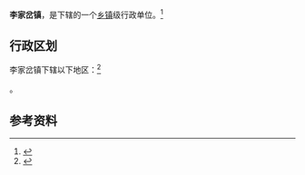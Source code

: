 {{中国乡级行政区|61/06/23/107/000}}

'''李家岔镇'''，是{{PRC admin/fullname|61/06/23/107/000|3}}下辖的一个[[乡镇|乡镇]]级行政单位。<ref>{{PRC admin/ref sgc|{{PRC admin/parent|61/06/23/107/000}}}}</ref>

== 行政区划 ==

李家岔镇下辖以下地区：<ref>{{PRC admin/ref sgc|61/06/23/107/000}}</ref>

{{PRC admin/children|61/06/23/107/000}}。

== 参考资料 ==

{{reflist}}

{{行政区划小作品}}
{{PRC admin/navcat|61/06/23/107/000}}